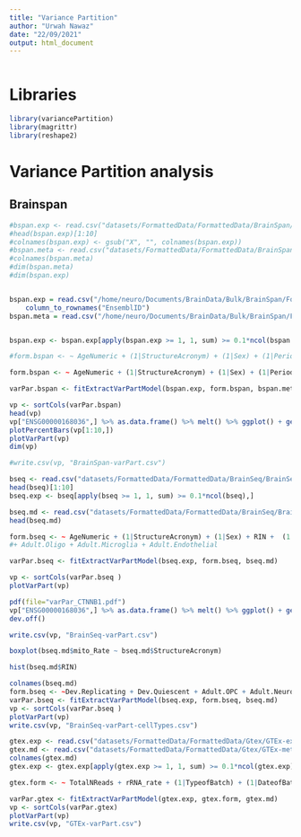 ```yaml
---
title: "Variance Partition"
author: "Urwah Nawaz"
date: "22/09/2021"
output: html_document
---
```


```r

```

# Libraries 

```r
library(variancePartition)
library(magrittr)
library(reshape2)
```

# Variance Partition analysis

## Brainspan
```r
#bspan.exp <- read.csv("datasets/FormattedData/FormattedData/BrainSpan/BrainSpan-exp.csv", row.names =2)[,-1]
#head(bspan.exp)[1:10]
#colnames(bspan.exp) <- gsub("X", "", colnames(bspan.exp))
#bspan.meta <- read.csv("datasets/FormattedData/FormattedData/BrainSpan/BrainSpan-metadata-subset.csv")
#colnames(bspan.meta)
#dim(bspan.meta)
#dim(bspan.exp)


bspan.exp = read.csv("/home/neuro/Documents/BrainData/Bulk/BrainSpan/Formatted/BrainSpan-exp.csv", row.names = 1, check.names = FALSE) %>%
    column_to_rownames("EnsemblID")
bspan.meta = read.csv("/home/neuro/Documents/BrainData/Bulk/BrainSpan/Formatted/BrainSpan-metadata.csv")


bspan.exp <- bspan.exp[apply(bspan.exp >= 1, 1, sum) >= 0.1*ncol(bspan.exp),]
```

```r

#form.bspan <- ~ AgeNumeric + (1|StructureAcronym) + (1|Sex) + (1|Period) + (1|Regions)

form.bspan <- ~ AgeNumeric + (1|StructureAcronym) + (1|Sex) + (1|Period) + (1|Regions) 
```

```r
varPar.bspan <- fitExtractVarPartModel(bspan.exp, form.bspan, bspan.meta)
```


```r
vp <- sortCols(varPar.bspan)
head(vp)
vp["ENSG00000168036",] %>% as.data.frame() %>% melt() %>% ggplot() + geom_bar(aes(variable, value), stat = "identity") + ylab("% Variance Explained") + xlab("Metadata variable")
plotPercentBars(vp[1:10,])
plotVarPart(vp)
dim(vp)

#write.csv(vp, "BrainSpan-varPart.csv")
```


```r
bseq <- read.csv("datasets/FormattedData/FormattedData/BrainSeq/BrainSeq-exp.csv", row.names =2)[,-1]
head(bseq)[1:10]
bseq.exp <- bseq[apply(bseq >= 1, 1, sum) >= 0.1*ncol(bseq),]
```


```r
bseq.md <- read.csv("datasets/FormattedData/FormattedData/BrainSeq/BrainSeq-metadata-subset.csv", row.names = 1)
head(bseq.md)
```

```r
form.bseq <- ~ AgeNumeric + (1|StructureAcronym) + (1|Sex) + RIN +  (1|Diagnosis) + mito_Rate + rRNA_rate + TotalNReads + MappingRate
#+ Adult.Oligo + Adult.Microglia + Adult.Endothelial
```


```r
varPar.bseq <- fitExtractVarPartModel(bseq.exp, form.bseq, bseq.md)
```

```r
vp <- sortCols(varPar.bseq )
plotVarPart(vp)

pdf(file="varPar_CTNNB1.pdf")
vp["ENSG00000168036",] %>% as.data.frame() %>% melt() %>% ggplot() + geom_bar(aes(variable, value, fill= variable), stat = "identity") + ylab("% Variance Explained") + xlab("Metadata variable") + theme(axis.text.x = element_text(angle=90), legend.position = "none")
dev.off()

write.csv(vp, "BrainSeq-varPart.csv")

boxplot(bseq.md$mito_Rate ~ bseq.md$StructureAcronym)

```

```r
hist(bseq.md$RIN)
```

```r
colnames(bseq.md)
form.bseq <- ~Dev.Replicating + Dev.Quiescent + Adult.OPC + Adult.Neurons + Adult.Astrocytes + Adult.Endothelial +  Adult.Oligo 
varPar.bseq <- fitExtractVarPartModel(bseq.exp, form.bseq, bseq.md)
vp <- sortCols(varPar.bseq )
plotVarPart(vp)
write.csv(vp, "BrainSeq-varPart-cellTypes.csv")
```


```r
gtex.exp <- read.csv("datasets/FormattedData/FormattedData/Gtex/GTEx-exp.csv", row.names = 1)
gtex.md <- read.csv("datasets/FormattedData/FormattedData/Gtex/GTEx-metadata-subset.csv")
colnames(gtex.md)
gtex.exp <- gtex.exp[apply(gtex.exp >= 1, 1, sum) >= 0.1*ncol(gtex.exp),]

gtex.form <- ~ TotalNReads + rRNA_rate + (1|TypeofBatch) + (1|DateofBatch) + (1|BSS_Collection_side_code) + (1|AgeInterval) + (1|Sex) + (1|Regions) + IntergenicRate + RIN
```

```r
varPar.gtex <- fitExtractVarPartModel(gtex.exp, gtex.form, gtex.md)
vp <- sortCols(varPar.gtex)
plotVarPart(vp)
write.csv(vp, "GTEx-varPart.csv")
```